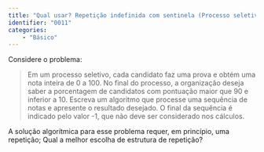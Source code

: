 ```yaml
---
title: "Qual usar? Repetição indefinida com sentinela (Processo seletivo)"
identifier: "0011"
categories:
    - "Básico"
---
```


::: {.exercicio .avalia-algoritmo}
Considere o problema: 

> Em um processo seletivo, cada candidato faz uma prova e obtém uma nota inteira de 0 a 100. No final do processo, a organização deseja saber a porcentagem de candidatos com pontuação maior que 90 e inferior a 10. Escreva um algoritmo que processe uma sequência de notas e apresente o resultado desejado. O final da sequência é indicado pelo valor -1, que não deve ser considerado nos cálculos.

A solução algorítmica para esse problema requer, em princípio, uma repetição; Qual a melhor escolha de estrutura de repetição?
:::